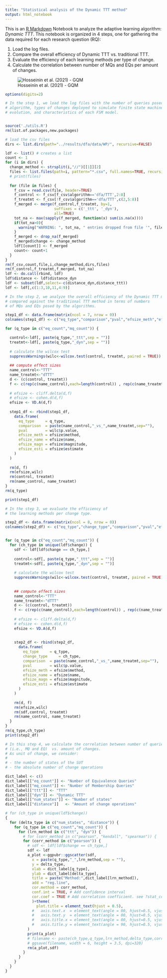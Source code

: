 ```yaml
---
title: "Statistical analysis of the Dynamic TTT method"
output: html_notebook
---
```


This is an [R Markdown](http://rmarkdown.rstudio.com) Notebook to analyze the adaptive learning algorithm: *Dynamic TTT*.
This notebook is organized in 4 steps, one for gathering the data required for each research question (RQ):

1. Load the log files.
2. Compare the overall efficiency of Dynamic TTT vs. traditional TTT.
3. Evaluate the efficiency of each learning methods per type of change.
4. Calculate the correlation between number of MQs and EQs per amount of changes.

![Hosseinin et al. (2021) - GQM](gqm.png)

```r
options(digits=2)

# In the step 1, we load the log files with the number of queries posed by each 
# algorithm, types of changes deployed to simulate finite state machine (FSM) 
# evolution, and characteristics of each FSM model.


source('./utils.R')
rm(list.of.packages,new.packages)

# load the csv files
dirs <- list.dirs(path="../results/dfa/data/WP/", recursive=FALSE)

ldf <- list() # creates a list
count <- 1
for (i in dirs) {
  change_method <- strsplit(i,"//")[[1]][2]
  files <- list.files(path=i, pattern="*.csv", full.names=TRUE, recursive=FALSE)
  # print(files)
  
  for (file in files) {
    f_csv = read.csv(file, header=TRUE)
    f_control <- f_csv[f_csv$algorithm=='dfa/TTT',2:8]
    f_treatmt <- f_csv[!f_csv$algorithm=='dfa/TTT',c(2,5:8)]
    f_merged <- merge(f_control,f_treatmt, by=1, 
                      suffixes = c('_ttt', '_dyn'), 
                      all=TRUE)
    tot_na <- max(sapply(f_merged, function(x) sum(is.na(x))))
    if(tot_na>0){
      warning("WARNING: ", tot_na, " entries dropped from file '", file, "'\n")
    }
    f_merged <- drop_na(f_merged)
    f_merged$change <- change_method
    ldf[[count]] <- f_merged
    count<- count+1
  }
}
rm(f_csv,count,file,i,change_method,dirs,files)
rm(f_control,f_treatmt,f_merged, tot_na)
ldf <- do.call(rbind, ldf)
ldf$distance <- ldf$distance_dyn
ldf <- subset(ldf,select=-c(distance_dyn,distance_ttt))
ldf <- ldf[,c(1:3,10,11,4:9)]

```

```r

# In the step 2, we analyze the overall efficiency of the Dynamic TTT method 
# compared against the traditional TTT method in terms of numbers 
# of MQs and EQs posed by the algorithms.

step1_df <- data.frame(matrix(ncol = 7, nrow = 0))
colnames(step1_df) <- c("eq_type","comparison","pval","efsize_meth","efsize_name","efsize_magn","efsize_esti")

for (q_type in c("eq_count","mq_count")) {

  control<-ldf[, paste(q_type,"_ttt",sep = "")]
  treatmt<-ldf[, paste(q_type,"_dyn",sep = "")]
  
  # calculate the wilcox test 
  suppressWarnings(wilc<-wilcox.test(control, treatmt, paired = TRUE))
  
  ## compute effect sizes
  name_control<-"TTT"
  name_treatmt<-"dTTT"
  d <- (c(control, treatmt))
  f <- c(rep(c(name_control),each=length(control)) , rep(c(name_treatmt),each=length(treatmt)))
  
  # efsize <- cliff.delta(d,f)
  # efsize <- cohen.d(d,f)
  efsize <- VD.A(d,f)
  
  step1_df <- rbind(step1_df,
    data.frame(
      eq_type     = q_type,
      comparison  = paste(name_control,"_vs_",name_treatmt,sep=""),
      pval        = wilc$p.value,
      efsize_meth = efsize$method,
      efsize_name = efsize$name,
      efsize_magn = efsize$magnitude,
      efsize_esti = efsize$estimate
    )
  )
  
  rm(d, f)
  rm(efsize,wilc)
  rm(control, treatmt)
  rm(name_control, name_treatmt)
}
rm(q_type)

print(step1_df)

```

```r

# In the step 3, we evaluate the efficiency of 
# the learning methods per change type.

step2_df <- data.frame(matrix(ncol = 8, nrow = 0))
colnames(step2_df) <- c("eq_type","change_type","comparison","pval","efsize_meth","efsize_name","efsize_magn","efsize_esti")


for (q_type in c("eq_count","mq_count")) {
  for (ch_type in unique(ldf$change)) {
    sdf <- ldf[ldf$change == ch_type,]
    
    control<-sdf[, paste(q_type,"_ttt",sep = "")]
    treatmt<-sdf[, paste(q_type,"_dyn",sep = "")]
    
    # calculate the wilcox test 
    suppressWarnings(wilc<-wilcox.test(control, treatmt, paired = TRUE))
    
    
    ## compute effect sizes
    name_control<-"TTT"
    name_treatmt<-"dTTT"
    d <- (c(control, treatmt))
    f <- c(rep(c(name_control),each=length(control)) , rep(c(name_treatmt),each=length(treatmt)))
    
    # efsize <- cliff.delta(d,f)
    # efsize <- cohen.d(d,f)
    efsize <- VD.A(d,f)
    
    
    step2_df <- rbind(step2_df,
      data.frame(
        eq_type     = q_type,
        change_type     = ch_type,
        comparison  = paste(name_control,"_vs_",name_treatmt,sep=""),
        pval        = wilc$p.value,
        efsize_meth = efsize$method,
        efsize_name = efsize$name,
        efsize_magn = efsize$magnitude,
        efsize_esti = efsize$estimate
      )
    )
    
    rm(d, f)
    rm(efsize,wilc)
    rm(sdf,control, treatmt)
    rm(name_control, name_treatmt)
  }
}
rm(q_type,ch_type)
print(step2_df)

```

```r

# In this step 4, we calculate the correlation between number of queries 
# (i.e., MQ and EQ)  vs. amount of changes. 
# As unit of change, we consider:
# 
# - the number of states of the SUT
# - the absolute number of change operations

dict_label <- c()
dict_label[["eq_count"]] <- "Number of Equivalence Queries"
dict_label[["mq_count"]] <- "Number of Membership Queries"
dict_label[["ttt"]] <- "TTT"
dict_label[["dyn"]] <- "Dynamic TTT"
dict_label[["num_states"]] <- "Number of states"
dict_label[["distance"]]   <- "Amount of change operations"

# for (ch_type in unique(ldf$change)) 
{
  for (delta_type in c("num_states", "distance")) {
    for (q_type in c("eq_count","mq_count")) {
      for (lrn_method in c("ttt", "dyn")) {
        # for (corr_method in c("pearson", "kendall", "spearman")) {
        for (corr_method in c("pearson")) {
          # sdf <- ldf[ldf$change == ch_type,]
          sdf <- ldf
          a_plot <-ggpubr::ggscatter(sdf,
            x = paste(q_type,"_",lrn_method,sep = ""),
            y = delta_type,
            xlab = dict_label[q_type],
            ylab = dict_label[delta_type],
            title = paste("Method:",dict_label[lrn_method]),
            add = "reg.line",
            cor.method = corr_method,
            conf.int = TRUE, # Add confidence interval
            cor.coef = TRUE # Add correlation coefficient. see ?stat_cor
            )+theme(
              plot.title = element_text(hjust = 0.5),
            #   axis.text.x  = element_text(angle = 00, hjust=0.5, vjust=0.5),
            #   axis.text.y  = element_text(angle = 00, hjust=0.5, vjust=0.5),
            #   axis.title.x = element_text(angle = 00, hjust=0.5, vjust=0.5),
            #   axis.title.y = element_text(angle = 90, hjust=0.5, vjust=0.5)
          )
          print(a_plot)
          # filename <- paste(ch_type,q_type,lrn_method,delta_type,corr_method,"plot.png",sep = "_")
          # ggsave(filename, width = 6, height = 3.5, dpi=320)
          rm(a_plot,sdf)
        }
      }
    }
  }
}

```